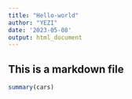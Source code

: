 ```yaml
---
title: "Hello-world"
author: "YEZI"
date: '2023-05-08'
output: html_document
---
```

## This is a markdown file


```r
summary(cars)
```

